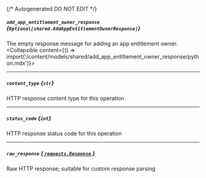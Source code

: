 {/* Autogenerated DO NOT EDIT  */}

##### `add_app_entitlement_owner_response` *{`Optional[shared.AddAppEntitlementOwnerResponse]`}*
The empty response message for adding an app entitlement owner.
<Collapsible content={() => import('/content/models/shared/add_app_entitlement_owner_response/python.mdx')}>
</Collapsible>

---
##### `content_type` *{`str`}*
HTTP response content type for this operation

---
##### `status_code` *{`int`}*
HTTP response status code for this operation

---
##### `raw_response` [*{ `requests.Response` }*](https://requests.readthedocs.io/en/latest/api/#requests.Response)
Raw HTTP response; suitable for custom response parsing

